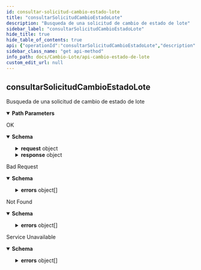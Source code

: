 ```yaml
---
id: consultar-solicitud-cambio-estado-lote
title: "consultarSolicitudCambioEstadoLote"
description: "Busqueda de una solicitud de cambio de estado de lote"
sidebar_label: "consultarSolicitudCambioEstadoLote"
hide_title: true
hide_table_of_contents: true
api: {"operationId":"consultarSolicitudCambioEstadoLote","description":"Busqueda de una solicitud de cambio de estado de lote","parameters":[{"name":"idtransaccion","in":"path","description":"idtransaccion","required":true,"schema":{"type":"integer"}}],"responses":{"200":{"description":"OK","content":{"application/json":{"schema":{"type":"object","properties":{"estado":{"type":"string"},"fechaCreacion":{"type":"string"},"fechaModificacion":{"type":"string"},"razon":{"type":"string"},"request":{"type":"object","required":["almacen","cambioEstadoDeLote","instancia"],"properties":{"almacen":{"type":"string"},"cambioEstadoDeLote":{"type":"object","required":["articulo","estadoLote","loteCaja","loteSecundario","propietario"],"properties":{"articulo":{"type":"string","maxLength":50},"estadoLote":{"type":"string","maxLength":50},"fechaVencimiento":{"type":"string"},"loteCaja":{"type":"string","maxLength":50},"loteSecundario":{"type":"string","maxLength":50},"propietario":{"type":"string","maxLength":15}},"title":"CambioEstadoDeLote"},"instancia":{"type":"string","maxLength":30}},"title":"CambioEstadoRequest"},"response":{"type":"object","properties":{"idTransaccion":{"type":"integer"}},"title":"ResponseCambioEstadoV2"}},"title":"Transaccion"}}}},"400":{"description":"Bad Request","content":{"application/json":{"schema":{"type":"object","properties":{"detail":{"type":"string"},"errors":{"type":"array","items":{"type":"object","properties":{"field":{"type":"string"},"message":{"type":"string"}},"title":"Error"}},"status":{"type":"integer"},"title":{"type":"string"},"type":{"type":"string"}},"title":"ErrorMessage"}}}},"404":{"description":"Not Found","content":{"application/json":{"schema":{"type":"object","properties":{"detail":{"type":"string"},"errors":{"type":"array","items":{"type":"object","properties":{"field":{"type":"string"},"message":{"type":"string"}},"title":"Error"}},"status":{"type":"integer"},"title":{"type":"string"},"type":{"type":"string"}},"title":"ErrorMessage"}}}},"503":{"description":"Service Unavailable","content":{"application/json":{"schema":{"type":"object","properties":{"detail":{"type":"string"},"errors":{"type":"array","items":{"type":"object","properties":{"field":{"type":"string"},"message":{"type":"string"}},"title":"Error"}},"status":{"type":"integer"},"title":{"type":"string"},"type":{"type":"string"}},"title":"ErrorMessage"}}}}},"method":"get","path":"/almacenes/lotes/cambioestadodelote/{idtransaccion}","servers":[{"url":"https://api-cambio-estado-lote-v2-equipo-almacenes-test.apps.ocptest.andreani.com.ar/api/v2"}],"info":{"description":"API realizada para cambiar el estado de un lote determinado","title":"Api Cambio Estado de Lote","termsOfService":"http://swagger.io/terms/","contact":{"name":"API Support","url":"http://www.swagger.io/support","email":"support@swagger.io"},"license":{"name":"Apache 2.0","url":"http://www.apache.org/licenses/LICENSE-2.0.html"},"version":"2.0"},"postman":{"name":"consultar Solicitud Cambio Estado Lote","description":{"content":"Busqueda de una solicitud de cambio de estado de lote","type":"text/plain"},"url":{"path":["almacenes","lotes","cambioestadodelote",":idtransaccion"],"host":["{{baseUrl}}"],"query":[],"variable":[{"disabled":false,"description":{"content":"(Required) idtransaccion","type":"text/plain"},"type":"any","value":"","key":"idtransaccion"}]},"header":[{"key":"Accept","value":"application/json"}],"method":"GET"}}
sidebar_class_name: "get api-method"
info_path: docs/Cambio-Lote/api-cambio-estado-de-lote
custom_edit_url: null
---
```



## consultarSolicitudCambioEstadoLote



Busqueda de una solicitud de cambio de estado de lote

<details style={{"marginBottom":"1rem"}} data-collapsed={false} open={true}><summary style={{}}><strong>Path Parameters</strong></summary><div><ul><ParamsItem className={"paramsItem"} param={{"name":"idtransaccion","in":"path","description":"idtransaccion","required":true,"schema":{"type":"integer"}}}></ParamsItem></ul></div></details><div><ApiTabs><TabItem label={"200"} value={"200"}><div>

OK

</div><div><MimeTabs schemaType={"response"}><TabItem label={"application/json"} value={"application/json"}><SchemaTabs><TabItem label={"Schema"} value={"Schema"}><details style={{}} data-collapsed={false} open={true}><summary style={{"textAlign":"left"}}><strong>Schema</strong></summary><div style={{"textAlign":"left","marginLeft":"1rem"}}></div><ul style={{"marginLeft":"1rem"}}><SchemaItem collapsible={false} name={"estado"} required={false} schemaName={"string"} qualifierMessage={undefined} schema={{"type":"string"}}></SchemaItem><SchemaItem collapsible={false} name={"fechaCreacion"} required={false} schemaName={"string"} qualifierMessage={undefined} schema={{"type":"string"}}></SchemaItem><SchemaItem collapsible={false} name={"fechaModificacion"} required={false} schemaName={"string"} qualifierMessage={undefined} schema={{"type":"string"}}></SchemaItem><SchemaItem collapsible={false} name={"razon"} required={false} schemaName={"string"} qualifierMessage={undefined} schema={{"type":"string"}}></SchemaItem><SchemaItem collapsible={true} className={"schemaItem"}><details style={{}}><summary style={{}}><strong>request</strong><span style={{"opacity":"0.6"}}> object</span></summary><div style={{"marginLeft":"1rem"}}><SchemaItem collapsible={false} name={"almacen"} required={true} schemaName={"string"} qualifierMessage={undefined} schema={{"type":"string"}}></SchemaItem><SchemaItem collapsible={true} className={"schemaItem"}><details style={{}}><summary style={{}}><strong>cambioEstadoDeLote</strong><span style={{"opacity":"0.6"}}> object</span><strong style={{"fontSize":"var(--ifm-code-font-size)","color":"var(--openapi-required)"}}> required</strong></summary><div style={{"marginLeft":"1rem"}}><SchemaItem collapsible={false} name={"articulo"} required={true} schemaName={"string"} qualifierMessage={"**Possible values:** `<= 50 characters`"} schema={{"type":"string","maxLength":50}}></SchemaItem><SchemaItem collapsible={false} name={"estadoLote"} required={true} schemaName={"string"} qualifierMessage={"**Possible values:** `<= 50 characters`"} schema={{"type":"string","maxLength":50}}></SchemaItem><SchemaItem collapsible={false} name={"fechaVencimiento"} required={false} schemaName={"string"} qualifierMessage={undefined} schema={{"type":"string"}}></SchemaItem><SchemaItem collapsible={false} name={"loteCaja"} required={true} schemaName={"string"} qualifierMessage={"**Possible values:** `<= 50 characters`"} schema={{"type":"string","maxLength":50}}></SchemaItem><SchemaItem collapsible={false} name={"loteSecundario"} required={true} schemaName={"string"} qualifierMessage={"**Possible values:** `<= 50 characters`"} schema={{"type":"string","maxLength":50}}></SchemaItem><SchemaItem collapsible={false} name={"propietario"} required={true} schemaName={"string"} qualifierMessage={"**Possible values:** `<= 15 characters`"} schema={{"type":"string","maxLength":15}}></SchemaItem></div></details></SchemaItem><SchemaItem collapsible={false} name={"instancia"} required={true} schemaName={"string"} qualifierMessage={"**Possible values:** `<= 30 characters`"} schema={{"type":"string","maxLength":30}}></SchemaItem></div></details></SchemaItem><SchemaItem collapsible={true} className={"schemaItem"}><details style={{}}><summary style={{}}><strong>response</strong><span style={{"opacity":"0.6"}}> object</span></summary><div style={{"marginLeft":"1rem"}}><SchemaItem collapsible={false} name={"idTransaccion"} required={false} schemaName={"integer"} qualifierMessage={undefined} schema={{"type":"integer"}}></SchemaItem></div></details></SchemaItem></ul></details></TabItem><TabItem label={"Example (from schema)"} value={"Example (from schema)"}><ResponseSamples responseExample={"{\n  \"estado\": \"string\",\n  \"fechaCreacion\": \"string\",\n  \"fechaModificacion\": \"string\",\n  \"razon\": \"string\",\n  \"request\": {\n    \"almacen\": \"string\",\n    \"cambioEstadoDeLote\": {\n      \"articulo\": \"string\",\n      \"estadoLote\": \"string\",\n      \"fechaVencimiento\": \"string\",\n      \"loteCaja\": \"string\",\n      \"loteSecundario\": \"string\",\n      \"propietario\": \"string\"\n    },\n    \"instancia\": \"string\"\n  },\n  \"response\": {\n    \"idTransaccion\": 0\n  }\n}"} language={"json"}></ResponseSamples></TabItem></SchemaTabs></TabItem></MimeTabs></div></TabItem><TabItem label={"400"} value={"400"}><div>

Bad Request

</div><div><MimeTabs schemaType={"response"}><TabItem label={"application/json"} value={"application/json"}><SchemaTabs><TabItem label={"Schema"} value={"Schema"}><details style={{}} data-collapsed={false} open={true}><summary style={{"textAlign":"left"}}><strong>Schema</strong></summary><div style={{"textAlign":"left","marginLeft":"1rem"}}></div><ul style={{"marginLeft":"1rem"}}><SchemaItem collapsible={false} name={"detail"} required={false} schemaName={"string"} qualifierMessage={undefined} schema={{"type":"string"}}></SchemaItem><SchemaItem collapsible={true} className={"schemaItem"}><details style={{}}><summary style={{}}><strong>errors</strong><span style={{"opacity":"0.6"}}> object[]</span></summary><div style={{"marginLeft":"1rem"}}><li><div style={{"fontSize":"var(--ifm-code-font-size)","opacity":"0.6","marginLeft":"-.5rem","paddingBottom":".5rem"}}>Array [</div></li><SchemaItem collapsible={false} name={"field"} required={false} schemaName={"string"} qualifierMessage={undefined} schema={{"type":"string"}}></SchemaItem><SchemaItem collapsible={false} name={"message"} required={false} schemaName={"string"} qualifierMessage={undefined} schema={{"type":"string"}}></SchemaItem><li><div style={{"fontSize":"var(--ifm-code-font-size)","opacity":"0.6","marginLeft":"-.5rem"}}>]</div></li></div></details></SchemaItem><SchemaItem collapsible={false} name={"status"} required={false} schemaName={"integer"} qualifierMessage={undefined} schema={{"type":"integer"}}></SchemaItem><SchemaItem collapsible={false} name={"title"} required={false} schemaName={"string"} qualifierMessage={undefined} schema={{"type":"string"}}></SchemaItem><SchemaItem collapsible={false} name={"type"} required={false} schemaName={"string"} qualifierMessage={undefined} schema={{"type":"string"}}></SchemaItem></ul></details></TabItem><TabItem label={"Example (from schema)"} value={"Example (from schema)"}><ResponseSamples responseExample={"{\n  \"detail\": \"string\",\n  \"errors\": [\n    {\n      \"field\": \"string\",\n      \"message\": \"string\"\n    }\n  ],\n  \"status\": 0,\n  \"title\": \"string\",\n  \"type\": \"string\"\n}"} language={"json"}></ResponseSamples></TabItem></SchemaTabs></TabItem></MimeTabs></div></TabItem><TabItem label={"404"} value={"404"}><div>

Not Found

</div><div><MimeTabs schemaType={"response"}><TabItem label={"application/json"} value={"application/json"}><SchemaTabs><TabItem label={"Schema"} value={"Schema"}><details style={{}} data-collapsed={false} open={true}><summary style={{"textAlign":"left"}}><strong>Schema</strong></summary><div style={{"textAlign":"left","marginLeft":"1rem"}}></div><ul style={{"marginLeft":"1rem"}}><SchemaItem collapsible={false} name={"detail"} required={false} schemaName={"string"} qualifierMessage={undefined} schema={{"type":"string"}}></SchemaItem><SchemaItem collapsible={true} className={"schemaItem"}><details style={{}}><summary style={{}}><strong>errors</strong><span style={{"opacity":"0.6"}}> object[]</span></summary><div style={{"marginLeft":"1rem"}}><li><div style={{"fontSize":"var(--ifm-code-font-size)","opacity":"0.6","marginLeft":"-.5rem","paddingBottom":".5rem"}}>Array [</div></li><SchemaItem collapsible={false} name={"field"} required={false} schemaName={"string"} qualifierMessage={undefined} schema={{"type":"string"}}></SchemaItem><SchemaItem collapsible={false} name={"message"} required={false} schemaName={"string"} qualifierMessage={undefined} schema={{"type":"string"}}></SchemaItem><li><div style={{"fontSize":"var(--ifm-code-font-size)","opacity":"0.6","marginLeft":"-.5rem"}}>]</div></li></div></details></SchemaItem><SchemaItem collapsible={false} name={"status"} required={false} schemaName={"integer"} qualifierMessage={undefined} schema={{"type":"integer"}}></SchemaItem><SchemaItem collapsible={false} name={"title"} required={false} schemaName={"string"} qualifierMessage={undefined} schema={{"type":"string"}}></SchemaItem><SchemaItem collapsible={false} name={"type"} required={false} schemaName={"string"} qualifierMessage={undefined} schema={{"type":"string"}}></SchemaItem></ul></details></TabItem><TabItem label={"Example (from schema)"} value={"Example (from schema)"}><ResponseSamples responseExample={"{\n  \"detail\": \"string\",\n  \"errors\": [\n    {\n      \"field\": \"string\",\n      \"message\": \"string\"\n    }\n  ],\n  \"status\": 0,\n  \"title\": \"string\",\n  \"type\": \"string\"\n}"} language={"json"}></ResponseSamples></TabItem></SchemaTabs></TabItem></MimeTabs></div></TabItem><TabItem label={"503"} value={"503"}><div>

Service Unavailable

</div><div><MimeTabs schemaType={"response"}><TabItem label={"application/json"} value={"application/json"}><SchemaTabs><TabItem label={"Schema"} value={"Schema"}><details style={{}} data-collapsed={false} open={true}><summary style={{"textAlign":"left"}}><strong>Schema</strong></summary><div style={{"textAlign":"left","marginLeft":"1rem"}}></div><ul style={{"marginLeft":"1rem"}}><SchemaItem collapsible={false} name={"detail"} required={false} schemaName={"string"} qualifierMessage={undefined} schema={{"type":"string"}}></SchemaItem><SchemaItem collapsible={true} className={"schemaItem"}><details style={{}}><summary style={{}}><strong>errors</strong><span style={{"opacity":"0.6"}}> object[]</span></summary><div style={{"marginLeft":"1rem"}}><li><div style={{"fontSize":"var(--ifm-code-font-size)","opacity":"0.6","marginLeft":"-.5rem","paddingBottom":".5rem"}}>Array [</div></li><SchemaItem collapsible={false} name={"field"} required={false} schemaName={"string"} qualifierMessage={undefined} schema={{"type":"string"}}></SchemaItem><SchemaItem collapsible={false} name={"message"} required={false} schemaName={"string"} qualifierMessage={undefined} schema={{"type":"string"}}></SchemaItem><li><div style={{"fontSize":"var(--ifm-code-font-size)","opacity":"0.6","marginLeft":"-.5rem"}}>]</div></li></div></details></SchemaItem><SchemaItem collapsible={false} name={"status"} required={false} schemaName={"integer"} qualifierMessage={undefined} schema={{"type":"integer"}}></SchemaItem><SchemaItem collapsible={false} name={"title"} required={false} schemaName={"string"} qualifierMessage={undefined} schema={{"type":"string"}}></SchemaItem><SchemaItem collapsible={false} name={"type"} required={false} schemaName={"string"} qualifierMessage={undefined} schema={{"type":"string"}}></SchemaItem></ul></details></TabItem><TabItem label={"Example (from schema)"} value={"Example (from schema)"}><ResponseSamples responseExample={"{\n  \"detail\": \"string\",\n  \"errors\": [\n    {\n      \"field\": \"string\",\n      \"message\": \"string\"\n    }\n  ],\n  \"status\": 0,\n  \"title\": \"string\",\n  \"type\": \"string\"\n}"} language={"json"}></ResponseSamples></TabItem></SchemaTabs></TabItem></MimeTabs></div></TabItem></ApiTabs></div>
      